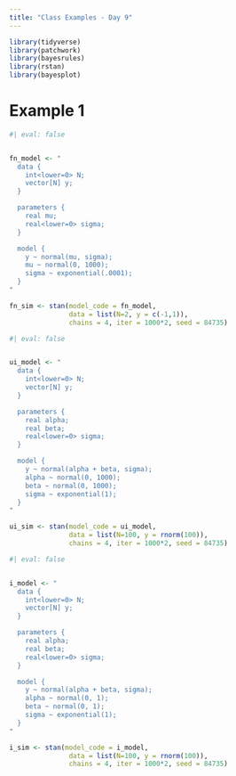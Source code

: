 ```yaml
---
title: "Class Examples - Day 9"
---
```


```r
library(tidyverse)
library(patchwork)
library(bayesrules)
library(rstan)
library(bayesplot)
```

# Example 1

```r
#| eval: false


fn_model <- "
  data {
    int<lower=0> N;
    vector[N] y;
  }

  parameters {
    real mu;
    real<lower=0> sigma;
  }

  model {
    y ~ normal(mu, sigma);
    mu ~ normal(0, 1000);
    sigma ~ exponential(.0001);
  }
"

fn_sim <- stan(model_code = fn_model, 
               data = list(N=2, y = c(-1,1)), 
               chains = 4, iter = 1000*2, seed = 84735)
```


```r
#| eval: false


ui_model <- "
  data {
    int<lower=0> N;
    vector[N] y;
  }

  parameters {
    real alpha;
    real beta;
    real<lower=0> sigma;
  }

  model {
    y ~ normal(alpha + beta, sigma);
    alpha ~ normal(0, 1000);
    beta ~ normal(0, 1000);
    sigma ~ exponential(1);
  }
"

ui_sim <- stan(model_code = ui_model, 
               data = list(N=100, y = rnorm(100)), 
               chains = 4, iter = 1000*2, seed = 84735)
```

```r
#| eval: false


i_model <- "
  data {
    int<lower=0> N;
    vector[N] y;
  }

  parameters {
    real alpha;
    real beta;
    real<lower=0> sigma;
  }

  model {
    y ~ normal(alpha + beta, sigma);
    alpha ~ normal(0, 1);
    beta ~ normal(0, 1);
    sigma ~ exponential(1);
  }
"

i_sim <- stan(model_code = i_model, 
               data = list(N=100, y = rnorm(100)), 
               chains = 4, iter = 1000*2, seed = 84735)
```
